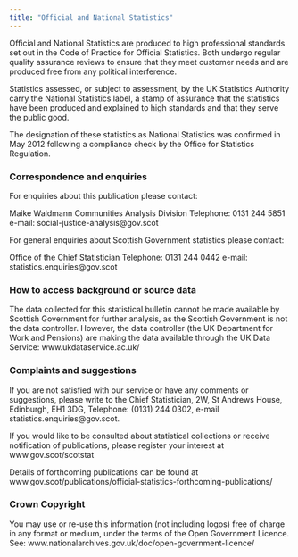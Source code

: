 ---
title: "Official and National Statistics"
---

<script>
  $(document).ready(function(){
    $head = $('#header');
    $head.prepend('<a href=\"https://www.gov.scot\"><img src=\"sglogo.png\" style=\"float: right; height: 38px;\"  alt=\"Scottish Government logo\"/></a>')
  });
</script>


Official and National Statistics are produced to high professional standards set out in the Code of Practice for Official Statistics. Both undergo regular quality assurance reviews to ensure that they meet customer needs and are produced free from any political interference.

Statistics assessed, or subject to assessment, by the UK Statistics Authority carry the National Statistics label, a stamp of assurance that the statistics have been produced and explained to high standards and that they serve the public good.

The designation of these statistics as National Statistics was confirmed in May 2012 following a compliance check by the Office for Statistics Regulation.

### Correspondence and enquiries

For enquiries about this publication please contact:

Maike Waldmann
Communities Analysis Division
Telephone: 0131 244 5851
e-mail: social-justice-analysis@gov.scot

For general enquiries about Scottish Government statistics please contact:

Office of the Chief Statistician
Telephone: 0131 244 0442
e-mail: statistics.enquiries@gov.scot

### How to access background or source data

The data collected for this statistical bulletin cannot be made available by Scottish Government for further analysis, as the Scottish Government is not the data controller. However, the data controller (the UK Department for Work and Pensions) are making the data available through the UK Data Service: www.ukdataservice.ac.uk/

### Complaints and suggestions

If you are not satisfied with our service or have any comments or suggestions, please write to the Chief Statistician, 2W, St Andrews House, Edinburgh, EH1 3DG, Telephone: (0131) 244 0302, e-mail statistics.enquiries@gov.scot.

If you would like to be consulted about statistical collections or receive notification of publications, please register your interest at www.gov.scot/scotstat

Details of forthcoming publications can be found at www.gov.scot/publications/official-statistics-forthcoming-publications/

### Crown Copyright

You may use or re-use this information (not including logos) free of charge in any format or medium, under the terms of the Open Government Licence. See: www.nationalarchives.gov.uk/doc/open-government-licence/

